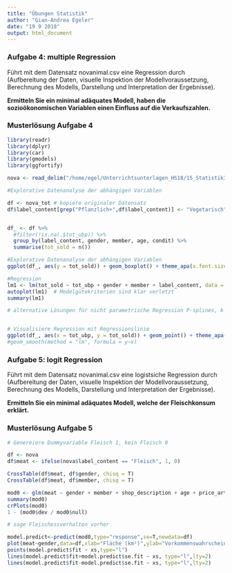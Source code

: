 ```yaml
---
title: "Übungen Statistik"
author: "Gian-Andrea Egeler"
date: "19 9 2018"
output: html_document
---
```


### Aufgabe 4: multiple Regression


Führt mit dem Datensatz novanimal.csv eine Regression durch (Aufbereitung der Daten, visuelle Inspektion der Modellvoraussetzung, Berechnung des Modells, Darstellung und Interpretation der Ergebnisse). 

**Ermitteln Sie ein minimal adäquates Modell, haben die sozioökonomischen Variablen einen Einfluss auf die Verkaufszahlen.**



### Musterlösung Aufgabe 4

```r

library(readr)
library(dplyr)
library(car)
library(gmodels)
library(ggfortify)

nova <- read_delim("/home/egel/Unterrichtsunterlagen_HS18/15_Statistik3/data/novanimal_time.csv", delim = ";")

```


```r
#Explorative Datenanalyse der abhängigen Variablen

df <- nova_tot # kopiere originaler Datensatz
df$label_content[grep("Pflanzlich+",df$label_content)] <- "Vegetarisch" # Fasse die Menü-Inhalte zusammen


df_ <- df %>%
  #filter(!is.na(.$tot_ubp)) %>%
  group_by(label_content, gender, member, age, condit) %>%
  summarise(tot_sold = n())

#Explorative Datenanalyse der abhängigen Variablen
ggplot(df_, aes(y = tot_sold)) + geom_boxplot() + theme_apa(x.font.size = 20, y.font.size = 20) +  theme(axis.text = element_text(size = 20)) # keine Normalverteilung gegeben

#Regression
lm1 <- lm(tot_sold ~ tot_ubp + gender + member + label_content, data = df_)
autoplot(lm1)  # Modelgütekriterien sind klar verletzt
summary(lm1)

# alternative Lösungen für nicht parametrische Regression P-splines, k nearest neighbors, loess/loewess, kriging


# Visualisiere Regression mit Regressionslinie
ggplot(df_, aes(x = tot_ubp, y = tot_sold)) + geom_point() + theme_apa(x.font.size = 20, y.font.size = 20) +  theme(axis.text = element_text(size = 20))
#geom_smooth(method = "lm", formula = y~x) 

```


### Aufgabe 5: logit Regression


Führt mit dem Datensatz novanimal.csv eine logistsiche Regression durch (Aufbereitung der Daten, visuelle Inspektion der Modellvoraussetzung, Berechnung des Modells, Darstellung und Interpretation der Ergebnisse). 

**Ermitteln Sie ein minimal adäquates Modell, welche der Fleischkonsum erklärt.**



### Musterlösung Aufgabe 5

```r
# Genereiere Dummyvariable Fleisch 1, kein Fleisch 0

df <- nova
df$meat <- ifelse(nova$label_content == "Fleisch", 1, 0)

CrossTable(df$meat, df$gender, chisq = T)
CrossTable(df$meat, df$member, chisq = T)

mod0 <- glm(meat ~ gender + member + shop_description + age + price_article , data = df, binomial)
summary(mod0)
crPlots(mod0)
1 - (mod0$dev / mod0$null)

# sage Fleischessverhalten vorher

model.predict<-predict(mod0,type="response",se=T,newdata=df)
plot(meat~gender,data=df,xlab="Fläche (km²)",ylab="Vorkommenswahrscheinlichkeit",pch=16, col="red")
points(model.predict$fit ~ xs,type="l")
lines(model.predict$fit+model.predict$se.fit ~ xs, type="l",lty=2)
lines(model.predict$fit-model.predict$se.fit ~ xs, type="l",lty=2)

```


